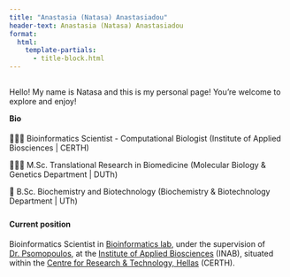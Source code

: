 ```yaml
---
title: "Anastasia (Natasa) Anastasiadou"
header-text: Anastasia (Natasa) Anastasiadou
format:
  html:
    template-partials:
      - title-block.html
---
```


## 

Hello! My name is Natasa and this is my personal page! You're welcome to explore and enjoy!

#### **Bio** {style="margin-top: 10px;"}

👩🏻‍💻 Bioinformatics Scientist - Computational Biologist (Institute of Applied Biosciences \| CERTH)

👩🏻‍🔬 M.Sc. Translational Research in Biomedicine (Molecular Biology & Genetics Department \| DUTh)

🧬 B.Sc. Biochemistry and Biotechnology (Biochemistry & Biotechnology Department \| UTh)

#### **Current position** {style="margin-top: 25px;"}

Bioinformatics Scientist in [Bioinformatics lab](https://biodataanalysisgroup.github.io/), under the supervision of [Dr. Psomopoulos](https://scholar.google.com/citations?user=Fp0LAqsAAAAJ&hl=el&oi=sra), at the [Institute of Applied Biosciences](https://www.inab.certh.gr/) (INAB), situated within the [Centre for Research & Technology, Hellas](https://www.certh.gr/root.en.aspx) (CERTH).
